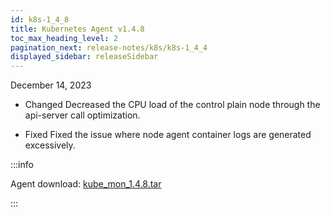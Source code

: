 ```yaml
---
id: k8s-1_4_8
title: Kubernetes Agent v1.4.8
toc_max_heading_level: 2
pagination_next: release-notes/k8s/k8s-1_4_4
displayed_sidebar: releaseSidebar
---
```


December 14, 2023

-   <Status>Changed</Status> Decreased the CPU load of the control plain node through the api-server call optimization.

-   <Status>Fixed</Status> Fixed the issue where node agent container logs are generated excessively.

:::info

Agent download: [kube_mon_1.4.8.tar](https://repo.whatap.io/docker/kube_mon_1.4.8.tar)

:::

